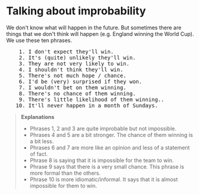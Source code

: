 # Talking about improbability

We don't know what will happen in the future. But sometimes there are things that we don't think will happen (e.g. England winning the World Cup). We use these ten phrases.

<pre className="text-xl font-semibold font-sans leading-3">
    1. I don't expect they'll win.
    2. It's (quite) unlikely they'll win.
    3. They are not very likely to win.
    4. I shouldn't think they'll win.
    5. There's not much hope / chance.
    6. I'd be (very) surprised if they won.
    7. I wouldn't bet on them winning.
    8. There's no chance of them winning.
    9. There's little likelihood of them winning..
   10. It'll never happen in a month of Sundays.
</pre>

> __Explanations__
> - Phrases 1, 2 and 3 are quite improbable but not impossible.
> - Phrases 4 and 5 are a bit stronger. The chance of them winning is a bit less.
> - Phrases 6 and 7 are more like an opinion and less of a statement of fact.
> - Phrase 8 is saying that it is impossible for the team to win.
> - Phrase 9 says that there is a very small chance. This phrase is more formal than the others.
> - Phrase 10 is more idiomatic/informal. It says that it is almost impossible for them to win.
